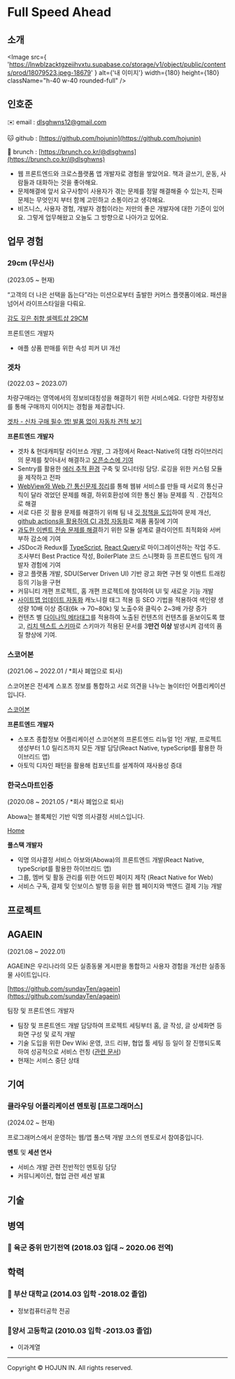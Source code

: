 # Full Speed Ahead

## 소개

<Image
	src={
		'https://lnwblzacktgzeiihvxtu.supabase.co/storage/v1/object/public/contents/prod/18079523.jpeg-18679'
	}
	alt={'내 이미지'}
	width={180}
	height={180}
	className="h-40 w-40 rounded-full"
/>

## 인호준

✉️ email : dlsghwns12@gmail.com

🐱 github : [https://github.com/hojunin](https://github.com/hojunin)

📝 brunch : [https://brunch.co.kr/@dlsghwns](https://brunch.co.kr/@dlsghwns)

- 웹 프론트엔드와 크로스플랫폼 앱 개발자로 경험을 쌓았어요. 책과 글쓰기, 운동, 사람들과 대화하는 것을 좋아해요.
- 문제해결에 앞서 요구사항이 사용자가 겪는 문제를 정말 해결해줄 수 있는지, 진짜 문제는 무엇인지 부터 함께 고민하고 소통이라고 생각해요.
- 비즈니스, 사용자 경험, 개발자 경험이라는 저만의 좋은 개발자에 대한 기준이 있어요. 그렇게 업무해왔고 오늘도 그 방향으로 나아가고 있어요.

## 업무 경험

### 29cm (무신사)

(2023.05 ~ 현재)

“고객의 더 나은 선택을 돕는다”라는 미션으로부터 출발한 커머스 플랫폼이에요. 패션을 넘어서 라이프스타일을 다뤄요.

[감도 깊은 취향 셀렉트샵 29CM](https://www.29cm.co.kr/)

프론트엔드 개발자

- 애플 상품 판매를 위한 속성 피커 UI 개선

### 겟차

(2022.03 ~ 2023.07)

차량구매라는 영역에서의 정보비대칭성을 해결하기 위한 서비스에요. 다양한 차량정보를 통해 구매까지 이어지는 경험을 제공합니다.

[겟차 - 신차 구매 필수 앱! 발품 없이 자동차 견적 보기](https://m.getcha.kr/home)

**프론트엔드 개발자**

- 겟차 & 현대캐피탈 라이브쇼 개발, 그 과정에서 React-Native의 대형 라이브러리의 문제를 찾아내서 해결하고 [오픈소스에 기여](https://www.hojunin.com/library)
- Sentry를 활용한 [에러 추적 환경](https://www.hojunin.com/sentry) 구축 및 모니터링 담당. 로깅을 위한 커스텀 모듈을 제작하고 전파
- [WebView와 Web 간 통신문제 정리](https://www.hojunin.com/webview-connection)를 통해 웹뷰 서비스를 만들 때 서로의 통신규칙이 달라 겪었던 문제를 해결, 하위호환성에 의한 통신 불능 문제를 직﹒간접적으로 해결
- 서로 다른 깃 활용 문제를 해결하기 위해 팀 내 [깃 정책을 도입](https://www.hojunin.com/git)하여 문제 개선, [github actions을 활용하여 CI 과정 자동화](https://www.hojunin.com/workflow)로 제품 품질에 기여
- [과도한 이벤트 전송 문제를 해결](https://www.hojunin.com/event-tracking-module)하기 위한 모듈 설계로 클라이언트 최적화와 서버 부하 감소에 기여
- JSDoc과 Redux를 [TypeScript](https://www.hojunin.com/typeguard), [React Query](https://www.hojunin.com/react-query)로 마이그레이션하는 작업 주도. 조사부터 Best Practice 작성, BoilerPlate 코드 스니펫화 등 프론트엔드 팀의 개발자 경험에 기여
- 광고 플랫폼 개발, SDU(Server Driven UI) 기반 광고 화면 구현 및 이벤트 트래킹 등의 기능을 구현
- 커뮤니티 개편 프로젝트, 홈 개편 프로젝트에 참여하여 UI 및 새로운 기능 개발
- [사이트맵 업데이트 자동화](https://www.hojunin.com/sitemap) 캐노니컬 태그 적용 등 SEO 기법을 적용하여 색인량 생성량 10배 이상 증대(6k → 70~80k) 및 노출수와 클릭수 2~3배 가량 증가
- 컨텐츠 별 [다이나믹 메타태그](https://www.hojunin.com/seo-raise-click)를 적용하여 노출된 컨텐츠의 컨텐츠를 돋보이도록 했고, [리치 텍스트 스키마](https://www.hojunin.com/seo-raise-click#%EB%A6%AC%EC%B9%98%ED%85%8D%EC%8A%A4%ED%8A%B8-%EC%8A%A4%EB%8B%88%ED%8E%AB)로 스키마가 적용된 문서를 3**만건 이상** 발생시켜 검색의 품질 향상에 기여.

### 스코어본

(2021.06 ~ 2022.01 / \*회사 폐업으로 퇴사)

스코어본은 전세계 스포츠 정보를 통합하고 서로 의견을 나누는 놀이터인 어플리케이션입니다.

[스코어본](http://www.scorebon.kr/)

**프론트엔드 개발자**

- 스포츠 종합정보 어플리케이션 스코어본의 프론트엔드 리뉴얼 1인 개발, 프로젝트 생성부터 1.0 릴리즈까지 모든 개발 담당(React Native, typeScript를 활용한 하이브리드 앱)
- 아토믹 디자인 패턴을 활용해 컴포넌트를 설계하여 재사용성 증대

### 한국스마트인증

(2020.08 ~ 2021.05 / \*회사 폐업으로 퇴사)

Abowa는 블록체인 기반 익명 의사결정 서비스입니다.

[Home](https://abowa.io/ko/)

**풀스택 개발자**

- 익명 의사결정 서비스 아보와(Abowa)의 프론트엔드 개발(React Native, typeScript를 활용한 하이브리드 앱)
- 그룹, 멤버 및 활동 관리를 위한 어드민 페이지 제작 (React Native for Web)
- 서비스 구독, 결제 및 인보이스 발행 등을 위한 웹 페이지와 백엔드 결제 기능 개발

## 프로젝트

## AGAEIN

(2021.08 ~ 2022.01)

AGAEIN은 우리나라의 모든 실종동물 게시판을 통합하고 사용자 경험을 개선한 실종동물 사이트입니다.

[https://github.com/sundayTen/agaein](https://github.com/sundayTen/agaein)

팀장 및 프론트엔드 개발자

- 팀장 및 프론트엔드 개발 담당하여 프로젝트 세팅부터 홈, 글 작성, 글 상세화면 등 화면 구성 및 로직 개발
- 기술 도입을 위한 Dev Wiki 운영, 코드 리뷰, 협업 툴 세팅 등 일이 잘 진행되도록 하여 성공적으로 서비스 런칭 ([관련 문서](https://www.notion.so/AGAEIN-d2d390065d274b4b910eab8d118e9169?pvs=21))
- 현재는 서비스 중단 상태

## 기여

### 클라우딩 어플리케이션 멘토링 [프로그래머스]

(2024.02 ~ 현재)

프로그래머스에서 운영하는 웹/앱 풀스택 개발 코스의 멘토로서 참여중입니다.

**멘토** 및 **세션 연사**

- 서비스 개발 관련 전반적인 멘토링 담당
- 커뮤니케이션, 협업 관련 세션 발표

## 기술

## 병역

### 🧘 육군 중위 만기전역 (2018.03 입대 ~ 2020.06 전역)

## 학력

### 🏫 부산 대학교 (2014.03 입학 -2018.02 졸업)

- 정보컴퓨터공학 전공

### 🎒양서 고등학교 (2010.03 입학 -2013.03 졸업)

- 이과계열

---

Copyright © HOJUN IN. All rights reserved.
